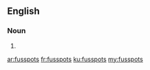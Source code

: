 ==English==

===Noun===
{{head|en|plural}}

# {{plural of|fusspot|lang=en}}

[[ar:fusspots]]
[[fr:fusspots]]
[[ku:fusspots]]
[[my:fusspots]]